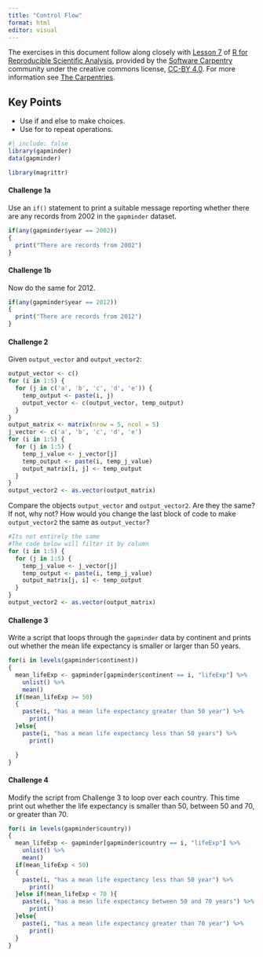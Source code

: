 ```yaml
---
title: "Control Flow"
format: html
editor: visual
---
```


The exercises in this document follow along closely with [Lesson 7](https://swcarpentry.github.io/r-novice-gapminder/07-control-flow.html) of [R for Reproducible Scientific Analysis](https://swcarpentry.github.io/r-novice-gapminder/), provided by the [Software Carpentry](https://software-carpentry.org/) community under the creative commons license, [CC-BY 4.0](https://creativecommons.org/licenses/by/4.0/). For more information see [The Carpentries](https://carpentries.org/).

::: callout-tip
## Key Points

-   Use if and else to make choices.
-   Use for to repeat operations.
:::

```r
#| include: false
library(gapminder)
data(gapminder)

library(magrittr)
```

#### Challenge 1a

Use an `if()` statement to print a suitable message reporting whether there are any records from 2002 in the `gapminder` dataset.

<!-- Challenge 1a answer begin -->

```r
if(any(gapminder$year == 2002))
{
  print("There are records from 2002")
}
```

<!-- Challenge 1a answer end -->

#### Challenge 1b

Now do the same for 2012.

<!-- Challenge 1b answer begin -->

```r
if(any(gapminder$year == 2012))
{
  print("There are records from 2012")
}
```

<!-- Challenge 1b answer end -->

#### Challenge 2

Given `output_vector` and `output_vector2`:

```r
output_vector <- c()
for (i in 1:5) {
  for (j in c('a', 'b', 'c', 'd', 'e')) {
    temp_output <- paste(i, j)
    output_vector <- c(output_vector, temp_output)
  }
}
output_matrix <- matrix(nrow = 5, ncol = 5)
j_vector <- c('a', 'b', 'c', 'd', 'e')
for (i in 1:5) {
  for (j in 1:5) {
    temp_j_value <- j_vector[j]
    temp_output <- paste(i, temp_j_value)
    output_matrix[i, j] <- temp_output
  }
}
output_vector2 <- as.vector(output_matrix)
```

Compare the objects `output_vector` and `output_vector2`. Are they the same? If not, why not? How would you change the last block of code to make `output_vector2` the same as `output_vector`?

<!-- Challenge 2 answer begin -->

```r
#Its not entirely the same 
#The code below will filter it by column 
for (i in 1:5) {
  for (j in 1:5) {
    temp_j_value <- j_vector[j]
    temp_output <- paste(i, temp_j_value)
    output_matrix[j, i] <- temp_output
  }
}
output_vector2 <- as.vector(output_matrix)
```

<!-- Challenge 2 answer end -->

#### Challenge 3

Write a script that loops through the `gapminder` data by continent and prints out whether the mean life expectancy is smaller or larger than 50 years.

<!-- Challenge 3 answer begin -->

```r
for(i in levels(gapminder$continent))
{
  mean_lifeExp <- gapminder[gapminder$continent == i, "lifeExp"] %>%
    unlist() %>%
    mean()
  if(mean_lifeExp >= 50)
  {
    paste(i, "has a mean life expectancy greater than 50 year") %>%
      print()
  }else{
    paste(i, "has a mean life expectancy less than 50 years") %>%
      print()

  }
}
```

<!-- Challenge 3 answer end -->

#### Challenge 4

Modify the script from Challenge 3 to loop over each country. This time print out whether the life expectancy is smaller than 50, between 50 and 70, or greater than 70.

<!-- Challenge 4 answer begin -->

```r
for(i in levels(gapminder$country))
{
  mean_lifeExp <- gapminder[gapminder$country == i, "lifeExp"] %>%
    unlist() %>%
    mean()
  if(mean_lifeExp < 50)
  {
    paste(i, "has a mean life expectancy less than 50 year") %>%
      print()
  }else if(mean_lifeExp < 70 ){
    paste(i, "has a mean life expectancy between 50 and 70 years") %>%
      print()
  }else{
    paste(i, "has a mean life expectancy greater than 70 year") %>%
      print()
  }
}
```

<!-- Challenge 4 answer end -->
